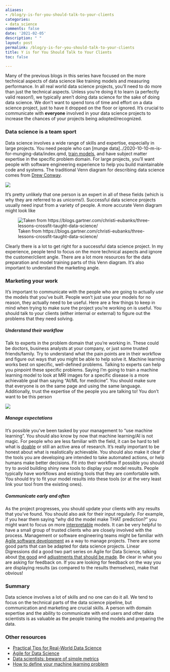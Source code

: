 ```yaml
---
aliases:
- /blog/y-is-for-you-should-talk-to-your-clients
categories:
- data_science
comments: false
date: '2021-02-05'
description: " "
layout: post
permalink: /blog/y-is-for-you-should-talk-to-your-clients
title: Y is for You Should Talk to Your Clients
toc: false

---
```


Many of the previous blogs in this series have focused on the more technical aspects of data science like training models and measuring performance. In all real world data science projects, you’ll need to do more than just the technical aspects. Unless you’re doing it to learn (a perfectly valid reason!), we typically aren't doing data science for the sake of doing data science. We don’t want to spend tons of time and effort on a data science project, just to have it dropped on the floor or ignored. It’s crucial to communicate with **everyone** involved in your data science projects to increase the chances of your projects being adopted/recognized.

### Data science is a team sport

Data science involves a wide range of skills and expertise, especially in large projects. You need people who can [munge data]../2020-10-10-m-is-for-munging-data/index.qmd, [train models](../2021-01-17-s-is-for-supervised-learning/index.qmd), and have subject matter expertise in the specific problem domain. For large projects, you’ll want people with software engineering experience to help you build maintainable code and systems. The traditional Venn diagram for describing data science comes from [Drew Conway](http://drewconway.com/zia/2013/3/26/the-data-science-venn-diagram).

![](conway_venn_diagram.png)

It’s pretty unlikely that one person is an expert in all of these fields (which is why they are referred to as unicorns!). Successful data science projects usually need input from a variety of people. A more accurate Venn diagram might look like

![Taken from https://blogs.gartner.com/christi-eubanks/three-lessons-crossfit-taught-data-science/](gartner_venn_diagram.png)

Clearly there is a lot to get right for a successful data science project. In my experience, people tend to focus on the more technical aspects and ignore the customer/client angle. There are a lot more resources for the data preparation and model training parts of this Venn diagram. It’s also important to understand the marketing angle.

### Marketing your work

It’s important to communicate with the people who are going to actually *use* the models that you’ve built. People won’t just use your models for no reason, they actually need to be useful. Here are a few things to keep in mind when trying to make sure the project you’re working on is useful. You should talk to your clients (either internal or external) to figure out the problems that they need solving.

##### Understand their workflow

Talk to experts in the problem domain that you’re working in. These could be doctors, business analysts at your company, or just some trusted friends/family. Try to understand what the pain points are in their workflow and figure out ways that you might be able to help solve it. Machine learning works best on specific, well-defined problems. Talking to experts can help you pinpoint these specific problems. Saying I’m going to train a machine learning model to look at MRI images for a specific disease is a more achievable goal than saying “AI/ML for medicine”. You should make sure that everyone is on the same page and using the same language. Additionally, trust the expertise of the people you are talking to! You don’t want to be this person

![](https://imgs.xkcd.com/comics/here_to_help.png)

##### Manage expectations

It’s possible you’ve been tasked by your management to “use machine learning”. You should also know by now that machine learning/AI is not magic. For people who are less familiar with the field, it can be hard to tell what is [doable](https://xkcd.com/1425/) or still an active area of research. It’s really important to be honest about what is realistically achievable. You should also make it clear if the tools you are developing are intended to take automated actions, or help humans make better decisions.
Fit into their workflow
If possible you should try to avoid building shiny new tools to display your model results. People typically have workflows and existing tools that they are comfortable with. You should try to fit your model results into these tools (or at the very least link your tool from the existing ones). 

##### Communicate early and often
As the project progresses, you should update your clients with any results that you’ve found. You should also ask for their input regularly. For example, if you hear them saying “why did the model make THAT prediction?” you might want to focus on more [interpretable](../2020-09-27-i-is-for-interpretability/index.qmd) models. It can be very helpful to have a small group of trusted clients who are closely involved with the process. Management or software engineering teams might be familiar with [Agile software development](https://en.wikipedia.org/wiki/Agile_software_development) as a way to manage projects. There are some good parts that can be adapted for data science projects. Linear Digressions did a good two part series on Agile for Data Science, talking about [the good](http://lineardigressions.com/episodes/2018/8/19/agile-development-for-data-scientists-part-1-the-good) and [adjustments that should be made](http://lineardigressions.com/episodes/2018/8/26/agile-development-for-data-scientists-part-2-where-modifications-help). Be clear in what you are asking for feedback on. If you are looking for feedback on the way you are displaying results (as compared to the results themselves), make that obvious!

### Summary

Data science involves a lot of skills and no one can do it all. We tend to focus on the technical parts of the data science pipeline, but communication and marketing are crucial skills. A person with domain expertise and the ability to communicate with end users and other data scientists is as valuable as the people training the models and preparing the data.

### Other resources

* [Practical Tips for Real-World Data Science](https://locallyoptimistic.com/post/practical_ml/)
* [Agile for Data Science](https://towardsdatascience.com/applying-agile-methodology-to-data-science-projects-db50ebbef115#:~:text=The%20Agile%20way%20of%20working%20allows%20data%20scientists%20the%20ability,for%20the%20next%20incremental%20improvement)
* [Data scientists: beware of simple metrics](http://lineardigressions.com/episodes/2019/12/22/data-scientists-beware-of-simple-metrics)
* [How to define your machine learning problem](https://machinelearningmastery.com/how-to-define-your-machine-learning-problem/)



